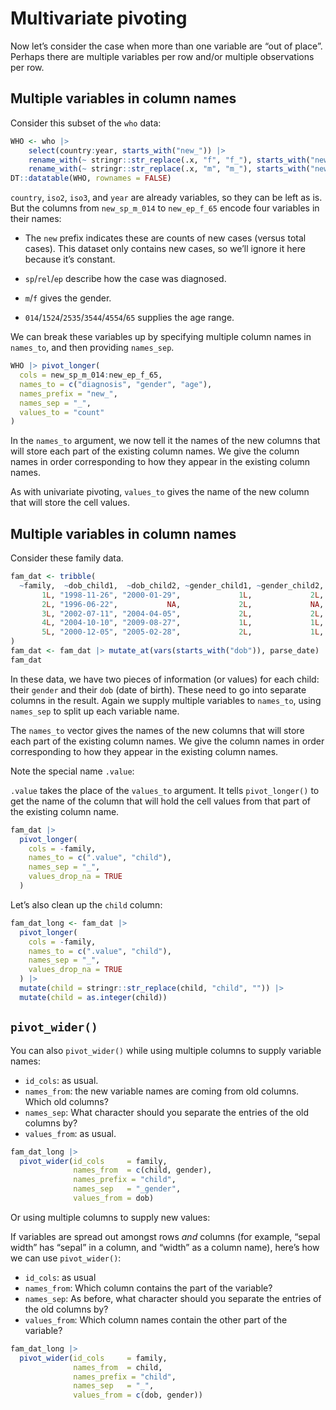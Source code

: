 # Multivariate pivoting

Now let's consider the case when more than one variable are "out of place".
Perhaps there are multiple variables per row and/or multiple observations per row.


## Multiple variables in column names

Consider this subset of the `who` data:

```r
WHO <- who |>
    select(country:year, starts_with("new_")) |> 
    rename_with(~ stringr::str_replace(.x, "f", "f_"), starts_with("new_")) |> 
    rename_with(~ stringr::str_replace(.x, "m", "m_"), starts_with("new_"))
DT::datatable(WHO, rownames = FALSE)
```

`country`, `iso2`, `iso3`, and `year` are already variables, so they can be left as is. 
But the columns from `new_sp_m_014` to `new_ep_f_65` encode four variables in their names:

* The `new` prefix indicates these are counts of new cases (versus total cases). 
  This dataset only contains new cases, so we'll ignore it here because it's constant.
  
* `sp`/`rel`/`ep` describe how the case was diagnosed.

* `m`/`f` gives the gender.

* `014`/`1524`/`2535`/`3544`/`4554`/`65` supplies the age range.

We can break these variables up by specifying multiple column names in `names_to`, and then providing `names_sep`.

```r
WHO |> pivot_longer(
  cols = new_sp_m_014:new_ep_f_65,
  names_to = c("diagnosis", "gender", "age"), 
  names_prefix = "new_",
  names_sep = "_",
  values_to = "count"
)
```

In the `names_to` argument, we now tell it the names of the new columns that will store each part of the existing column names.
We give the column names in order corresponding to how they appear in the existing column names.

As with univariate pivoting, `values_to` gives the name of the new column that will store the cell values.

## Multiple variables in column names

Consider these family data. 

```r
fam_dat <- tribble(
  ~family,  ~dob_child1,  ~dob_child2, ~gender_child1, ~gender_child2,
       1L, "1998-11-26", "2000-01-29",             1L,             2L,
       2L, "1996-06-22",           NA,             2L,             NA,
       3L, "2002-07-11", "2004-04-05",             2L,             2L,
       4L, "2004-10-10", "2009-08-27",             1L,             1L,
       5L, "2000-12-05", "2005-02-28",             2L,             1L,
)
fam_dat <- fam_dat |> mutate_at(vars(starts_with("dob")), parse_date)
fam_dat
```

In these data, we have two pieces of information (or values) for each child: their `gender` and their `dob` (date of birth). 
These need to go into separate columns in the result. 
Again we supply multiple variables to `names_to`, using `names_sep` to split up each variable name. 

The `names_to` vector gives the names of the new columns that will store each part of the existing column names.
We give the column names in order corresponding to how they appear in the existing column names.

Note the special name `.value`: 

`.value` takes the place of the `values_to` argument.
It tells `pivot_longer()` to get the name of the column that will hold the cell values from that part of the existing column name.

```r
fam_dat |> 
  pivot_longer(
    cols = -family,
    names_to = c(".value", "child"), 
    names_sep = "_", 
    values_drop_na = TRUE
  )
```

Let's also clean up the `child` column:

```r
fam_dat_long <- fam_dat |> 
  pivot_longer(
    cols = -family,
    names_to = c(".value", "child"), 
    names_sep = "_", 
    values_drop_na = TRUE
  ) |> 
  mutate(child = stringr::str_replace(child, "child", "")) |> 
  mutate(child = as.integer(child))
```


## `pivot_wider()`

You can also `pivot_wider()` while using multiple columns to supply variable names:

- `id_cols`: as usual.
- `names_from`: the new variable names are coming from old columns. Which old columns?
- `names_sep`: What character should you separate the entries of the old columns by?
- `values_from`: as usual.

```r
fam_dat_long |> 
  pivot_wider(id_cols     = family,
              names_from  = c(child, gender), 
              names_prefix = "child",
              names_sep   = "_gender", 
              values_from = dob)
```

Or using multiple columns to supply new values:

If variables are spread out amongst rows _and_ columns (for example, "sepal width" has "sepal" in a column, and "width" as a column name), here's how we can use `pivot_wider()`:

- `id_cols`: as usual
- `names_from`: Which column contains the part of the variable?
- `names_sep`: As before, what character should you separate the entries of the old columns by?
- `values_from`: Which column names contain the other part of the variable?

```r
fam_dat_long |> 
  pivot_wider(id_cols     = family, 
              names_from  = child,
              names_prefix = "child",
              names_sep   = "_",
              values_from = c(dob, gender))
```
